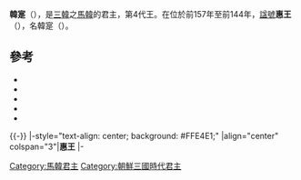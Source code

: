 {{朝鮮半島君王
|名稱=惠王
|馬韓代數=4
|前任=[[安王_(馬韓)|安王]]
|繼任=[[明王_(馬韓)|明王]]
|畫像=
|畫像大小=
|說明=
|在位=前157年 - 前144年
|年號=
|姓名=
|封號=
|字=
|號=
|別名=
|出生年=
|立世子=
|逝世年=
|廟號=
|諡號=
|尊號=
|陵墓=
|父親=
|嫡母=
|前母=
|母親=
|繼母=
|皇后=
|王后=
|王妃=
|妃=
|嬪=
|宮主=
|翁主=
|貴人=
|昭儀=
|昭容=
|昭媛=
|淑儀=
|淑容=
|淑媛=
|尚宮=
|尚寢=
|內人=
|宮人=
|位號不明=
|兄弟=
|姊妹=
|嫡兄弟=
|嫡姊妹=
|庶兄弟=
|庶姊妹=
|同胞兄弟=
|同胞姊妹=
|異母兄弟=
|異母姊妹=
|嫡子=
|庶子=
|嫡女=
|庶女=
|注釋=
}}
'''韓寔'''（{{bd|？||？|}}），是[[三韓|三韓]]之[[馬韓|馬韓]]的君主，第4代王。在位於前157年至前144年，[[諡號|諡號]]'''惠王'''（{{Lang-ko|혜왕}}），名韓寔（{{Lang-ko|한식}}）。

== 參考 ==
* {{Cite news|author=|date=|title=幸州奇氏族譜|publisher=[[幸州奇氏|幸州奇氏大宗中]]|url=http://www.hjkee.com/bbs/board.php?bo_table=e06&wr_id=23&page=2|archiveurl=https://web.archive.org/web/20161119175813/http://www.hjkee.com/bbs/board.php?bo_table=e06&wr_id=23&page=2|archivedate=2016-11-19}}
* {{Cite news|author=|date=|title=馬韓九世王位諱號世系|publisher=[[韓國學中央研究院|韓國學中央研究院]]|url=http://yoksa.aks.ac.kr/jsp/aa/VolView.jsp?aa10no=kh2_je_a_vsu_20174_001&aa15no=001&aa20no=20174_001_0010|archiveurl=https://web.archive.org/web/20161119180557/http://yoksa.aks.ac.kr/jsp/aa/VolView.jsp?aa10no=kh2_je_a_vsu_20174_001&aa15no=001&aa20no=20174_001_0010|archivedate=2016-11-19}}
* {{Cite news|author=|date=|title=기자지(箕子志)를 쓴 연유와 기자의 세계(世系)를 기록하다|publisher={{ill|箕子志|ko|기자지}}|url=http://contents.nahf.or.kr/id/NAHF.gb_485_0020|archiveurl=https://web.archive.org/web/20161119181437/http://contents.nahf.or.kr/id/NAHF.gb_485_0020|archivedate=2016-11-19}}
* {{Cite news|author={{ill|洪敬謨|ko|홍경모 (조선)}}|date=|title=大東掌攷 卷1 歷代攷 馬韓|publisher=|url=http://contents.nahf.or.kr/item/item.do?levelId=gb.d_0009_0040|archiveurl=https://web.archive.org/web/20161119181736/http://contents.nahf.or.kr/item/item.do?levelId=gb.d_0009_0040|archivedate=2016-11-19}}
* {{Cite news|author=|date=|title=馬韓九世王位世系|publisher=[[清州韓氏|清州韓氏中央宗親会]]|series=清州韓氏族譜|url=http://www.cheongjuhan.net/htmls/han04-1-05-9.htm|archiveurl=https://web.archive.org/web/20140314142524/http://www.cheongjuhan.net/htmls/han04-1-05-9.htm|archivedate=2014-03-14}}

{{馬韓君主}}

{{-}}
{{start box}}
|-style="text-align: center; background: #FFE4E1;"
|align="center" colspan="3"|'''惠王'''
|-
{{s-before|[[安王_(馬韓)|安王]]}}
{{s-title|[[朝鮮半島君主列表#馬韓朝鮮|馬韓國王]]|前157年 - 前144年}}
{{s-after|[[明王_(馬韓)|明王]]}}

[[Category:馬韓君主|Category:馬韓君主]]
[[Category:朝鮮三國時代君主|Category:朝鮮三國時代君主]]